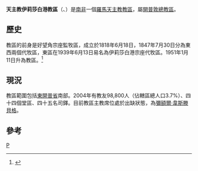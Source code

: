{{Infobox Roman Catholic diocese
|Roman Catholic Diocese of = 天主教伊莉莎白港教區
|Latin name of diocese = Dioecesis Portus Elizabethensis
|image = 
|caption = 
|location = [[南非|南非]]
|territory = 東開普省南部
|population = 98,800
|rite = 拉丁禮
|patron = 
|province = 開普敦
|established = 1923年
|cathedral = 聖奧思定主教座堂
|副主教座堂 =
|leadership = 主教
|website = [http://www.catholic-pe.co.za/ 官方網頁]
|教宗= 
|metropolitan =
|ordinary = 懸空
|coadjutor bishop = 
|emeritus = 
}}
'''天主教伊莉莎白港教區'''（{{lang-la|Dioecesis Portus Elizabethensis}}、{{lang-en|Roman Catholic Diocese of Port Elizabeth}}）是[[南非|南非]]一個[[羅馬天主教|羅馬天主教]][[教區|教區]]，屬[[天主教開普敦總教區|開普敦總教區]]。
==歷史==
教區的前身是好望角宗座監牧區，成立於1818年6月18日，1847年7月30日分為東西兩個代牧區，東區在1939年6月13日易名為伊莉莎白港宗座代牧區。1951年1月11日升為教區。<ref>{{cite journal
|journal=[[宗座公報|宗座公報]]
|publisher=梵蒂岡出版社
|date=1951年
|volume=43
|title=''Suprema Nobis''
|page=257
|url=http://www.vatican.va/archive/aas/documents/AAS%2043%20%5B1951%5D%20-%20ocr.pdf
|access-date=2014-01-22
|archive-date=2012-08-09
|archive-url=https://www.webcitation.org/69mL2255U?url=http://www.vatican.va/archive/aas/documents/AAS%2043%20%5B1951%5D%20-%20ocr.pdf
|dead-url=no
}}</ref>

==現況==
教區範圍包括[[東開普省|東開普省]]南部。2004年有教友98,800人（佔轄區總人口3.7%）、四十四個堂區、四十五名司鐸。目前教區主教席位處於出缺狀態，為[[彌額爾·韋斯滕貝格|彌額爾·韋斯滕貝格]]。

==參考==
{{reflist}}

{{南非天主教教區}}
[[Category:南非天主教教區|P]]